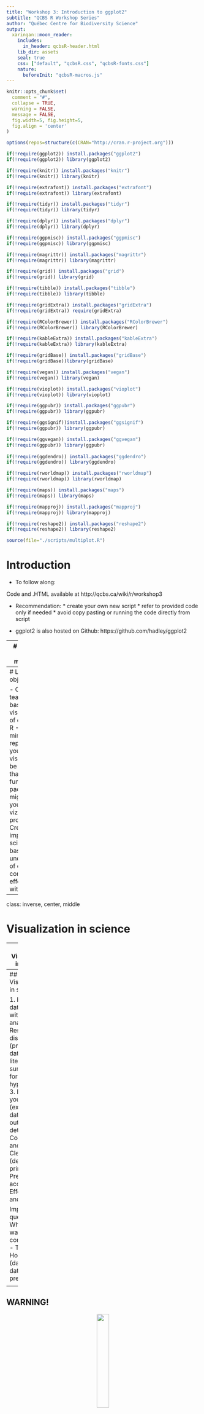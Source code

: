 ```yaml
---
title: "Workshop 3: Introduction to ggplot2"
subtitle: "QCBS R Workshop Series"
author: "Québec Centre for Biodiversity Science"
output:
  xaringan::moon_reader:
    includes:
      in_header: qcbsR-header.html
    lib_dir: assets
    seal: true
    css: ["default", "qcbsR.css", "qcbsR-fonts.css"]
    nature:
      beforeInit: "qcbsR-macros.js"
---
```


```r
knitr::opts_chunk$set(
  comment = "#",
  collapse = TRUE,
  warning = FALSE,
  message = FALSE,
  fig.width=5, fig.height=5,
  fig.align = 'center'
)
```

```r
options(repos=structure(c(CRAN="http://cran.r-project.org")))
```

```r
if(!require(ggplot2)) install.packages("ggplot2")
if(!require(ggplot2)) library(ggplot2)

if(!require(knitr)) install.packages("knitr")
if(!require(knitr)) library(knitr)

if(!require(extrafont)) install.packages("extrafont")
if(!require(extrafont)) library(extrafont)

if(!require(tidyr)) install.packages("tidyr")
if(!require(tidyr)) library(tidyr)

if(!require(dplyr)) install.packages("dplyr")
if(!require(dplyr)) library(dplyr)

if(!require(ggpmisc)) install.packages("ggpmisc")
if(!require(ggpmisc)) library(ggpmisc)

if(!require(magrittr)) install.packages("magrittr")
if(!require(magrittr)) library(magrittr)

if(!require(grid)) install.packages("grid")
if(!require(grid)) library(grid)

if(!require(tibble)) install.packages("tibble")
if(!require(tibble)) library(tibble)

if(!require(gridExtra)) install.packages("gridExtra")
if(!require(gridExtra)) require(gridExtra)

if(!require(RColorBrewer)) install.packages("RColorBrewer")
if(!require(RColorBrewer)) library(RColorBrewer)

if(!require(kableExtra)) install.packages("kableExtra")
if(!require(kableExtra)) library(kableExtra)

if(!require(gridBase)) install.packages("gridBase")
if(!require(gridBase))library(gridBase)

if(!require(vegan)) install.packages("vegan")
if(!require(vegan)) library(vegan)

if(!require(vioplot)) install.packages("vioplot")
if(!require(vioplot)) library(vioplot)

if(!require(ggpubr)) install.packages("ggpubr")
if(!require(ggpubr)) library(ggpubr)

if(!require(ggsignif))install.packages("ggsignif")
if(!require(ggpubr)) library(ggpubr)

if(!require(ggvegan)) install.packages("ggvegan")
if(!require(ggpubr)) library(ggpubr)
                              
if(!require(ggdendro)) install.packages("ggdendro")
if(!require(ggdendro)) library(ggdendro)

if(!require(rworldmap)) install.packages("rworldmap")
if(!require(rworldmap)) library(rworldmap)

if(!require(maps)) install.packages("maps")
if(!require(maps)) library(maps)

if(!require(mapproj)) install.packages("mapproj")
if(!require(mapproj)) library(mapproj)

if(!require(reshape2)) install.packages("reshape2")
if(!require(reshape2)) library(reshape2)

source(file="./scripts/multiplot.R")
```

# Introduction

- To follow along:

Code and .HTML available at http://qcbs.ca/wiki/r/workshop3

- Recommendation:
      * create your own new script
      * refer to provided code only if needed
      * avoid copy pasting or running the code directly from script

- ggplot2 is also hosted on Github: https://github.com/hadley/ggplot2

---
# Outline
1. ggplot mechanics
<div style="text-align:center">
<img src="images/Layers_ggplot.png" height=40% width=40%>
</div>

2. Advanced visualization 
  * point, line, Histogram, box plot
  * Error bar, sgnificant value & linear regression

3. Fine-tuning
<div style="text-align:center">
<img src="images/ggplot functions geoms (cheatsheet) scale.png" height=10% width=10%>
</div>

4. Saving plots

5. Conclusion

---
# Learning objectives

- Our aim is to teach the basics of visualization of data using R 
- Keep in mind that representing your science visually might be unique and that no single function or package might solve your data vizualisation problems
- Creativity is important for scientists! 
- A basic understanding of design to communicate effectively with graphs 

---
class: inverse, center, middle

# Visualization in science

---
## Visualization in science

Why are we using data visualization? 

What makes an effective visualization? 

```r
source(file="./scripts/uglyy.ggplot.graph.R")
```


---
## Visualization in science

1. Represent data analyses with statistical analysis 
2. Research and discuss (preliminary data from the literature, summaries, formulate hypotheses)
3. Explore your own data (exploratory data analysis, outlier detection)
4. Communicate and report 
  - Clearly (design principles)
  - Precisely and accurately 
  - Effectively and efficiently 

Important questions: 
- What do you want to communicate? 
- To who? 
- How to do it? (data type, data preparation)

<div style="text-align:center">
A rule of thumb: think simple — use less ink! 
</div>


---
## WARNING! 
<div style="text-align:center">
<img src="images/warning sign.png" height=25% width=25%>
</div>

R is not made for drawings. Other drawing softwares are probably more interesting options such as GIMP or Inkscape. It is important to get the right tool for the right task! 

<div style="text-align:center">
<img src="images/inkscape_owler.png" height=35% width=35%>
<img src="images/The_GIMP.png" height=25% width=25%>
</div>

---
## Why use R for plotting?
<div style="text-align:center">
<img src="images/Divided_reproducible workflow.png" height=85% width=85%>
</div>

---
## Why use R for plotting? Reproducibility
<div style="text-align:center">
<img src="images/Divided_reproducible workflow2.png" height=85% width=85%>
</div>

Be careful: reproducible science comes with effort: 
- comment the script 
- add relevnt information in the figures (titles, lables, captions)

---
## Why R for graphs? Beautiful and flexible

Multiple packages and functions that help achieve great visualization ("base R", lattice, plotly, rgl, plot3d, maps, etc.). We focus only on `ggplot2`. Here is an example: 

<div style="text-align:center">
<img src="images/graph.png" height=65% width=65%>
</div>

```r
source(file="./scripts/multiExamplePlot.R")
```



---
## ggplot2 is versatile

The `ggplot2` package lets you make beautiful and customizable plots of your data. It implements the grammar of graphics, an easy to use system for building plots. But it is usually slower to graph and has a different way of writing the functions: the grammar of graphics. 

<div style="text-align:center">
<img src="images/ggplot2_logo.png" height=40% width=40%>
</div>

---
class: inverse, center, middle

# ggplot mechanics: the basics

---

## Grammar of Graphics (GG) basics

Required packages
```r
install.packages("ggplot2")
library(ggplot2)
```

A graphic is made of different layers:

<div style="text-align:center">
<img src="images/Layers_ggplot.png" height=90% width=90%>
</div>

We will learn how to build graphs iteratively to make it look like we want. 

---
## Grammar of Graphics (GG) basics
These layers have specific names that you will see throughout the presentation: 

Element | Description
:-------------:|:-------------:
aesthetics (`aes`) | what you want to "see", or the data mapped to aesthetics
geometries (`geoms`) | how you want to "see" it
coordinate system | the axis (cartesian, log, flipped)
stats | transform the raw data (~similar to geoms)
scales | fine-tune how "aes" is represented
labels, legends, themes, zoom, and facets (panels) | Other modifications

<div style="text-align:center">
<img src="images/ggplot functions geoms (cheatsheet).png" height=80% width=80%>
</div>

---
## Grammar of Graphics (GG) basics
But here are the basic requirements to draw the simplest ggplot: 

<div style="text-align:center">
<img src="images/ggplot basics.png" height=80% width=80%>
</div>

---
## Grammar of Graphics (GG)
A graphic is made of elements (layers)

- Data
- Aesthetics (aes), to make data visible
    * *x,y*: position along the x and y axis
    * *colour*: the colour of the point
    * *group*: what group a point belongs to
    * *shape*: the figure used to plot a point
    * *linetype*: the type of line used (solid, dashed, etc)
    * *size*: the size of the point or line
    * *alpha*: the transparency of the point

---
## Grammar of Graphics (GG)
A graphic is made of elements (layers)

- Data
- Aesthetics (aes)
- Geometric objects (geoms)
    * `geom_point()`: scatterplot
    * `geom_line()`: lines connecting points by increasing value of x
    * `geom_path()`: lines connecting points in sequence of appearance
    * `geom_boxplot()`: box and whiskers plot for categorical variables
    * `geom_bar()`: bar charts for categorical x axis
    * `geom_histogram()`: histogram for continuous x axis

---
## How layer in ggplot works

1. Create a simple plot object:
  * `plot.object <- ggplot()`

2. Add graphical layers:
  * `plot.object <- plot.object + layer()`

3. Repeat step 2 until statisfied, then print:
  * `plot.object` or `print(plot.object)`  

---
## Prepare data for ggplot

The package `ggplot2` requires you to prepare the data in the class `data.frame` or a format common in the `tidyverse` like a class `tibble`.

```r
class(iris) # all set! 

ir = as.tibble(iris) # acceptable
class(ir)
```

---
## Data structure is important
Here we assume that the databases were all cleaned up and that they are ready to be used for graphing. Our second workshop "Loading and manipulating data" summarise best practices. 

http://qcbs.ca/wiki/r_workshop2

<!-- Explain the databases before the examples  -->
```r
head(iris[,c("Sepal.Length","Sepal.Width","Species")], n = 5)
```
`ggplot(data = iris, aes(`**x = Sepal.Length**`,` **y = Sepal.Width**`, `**col = Species**`))`

```r
ggplot(data = iris,             # Data
       aes(x = Sepal.Length,    # Your X-value
           y = Sepal.Width,     # Your Y-value
           col = Species)) +    # Aesthtics
  geom_point() +                # Geometry
  ggtitle("My fabulous graph")+  # Title
  theme(plot.title=
    element_text(color="black",
                 size=14,
                 face="bold")) # Theme
```

```r
panel.hist <- function(x, ...)
{
  usr <- par("usr"); on.exit(par(usr))
  par(usr = c(usr[1:2], 0, 1.5) )
  h <- hist(x, plot = FALSE)
  breaks <- h$breaks; nB <- length(breaks)
  y <- h$counts; y <- y/max(y)
  rect(breaks[-nB], 0, breaks[-1], y, col="blue4", ...)
}

panel.cor <- function(x, y, digits=2, prefix="", cex.cor)
{
  usr <- par("usr"); on.exit(par(usr))
  par(usr = c(0, 1, 0, 1))
  r <- abs(cor(x, y, method = "pearson")) # can be "spearman"
  txt <- format(c(r, 0.123456789), digits=digits)[1]
  txt <- paste(prefix, txt, sep="")
  if(missing(cex.cor)) cex <- 0.7/strwidth(txt)
  text(0.5, 0.5, txt, cex = cex * r)
}
betterPairs <- function(YourData, col = c("black"))
  {
  return(pairs(YourData, 
               lower.panel=function(...) {
                 par(new=TRUE);
                 panel.smooth(col=col,
                              col.smooth = "gold",...)},
               diag.panel=panel.hist, 
               upper.panel=panel.cor))
}
```

---
## Simple example with Iris database
```r
theme_set(theme_bw())
ggplot(data = iris,             # Data
       aes(x = Sepal.Length,    # Your X-value
           y = Sepal.Width,     # Your Y-value
           col = Species)) +    # Aesthetics
  geom_point() +                # Geometry
  geom_smooth(method = "lm") +  # Linear regression
  ggtitle("My fabulous graph")+ # Title
  theme(plot.title= element_text(color="black", #|
                                 size=14,       #| Theme
                                 face="bold"))  #| 
```
```r
ggplot(data = iris,             # Data
       aes(x = Sepal.Length,    # Your X-value
           y = Sepal.Width,     # Your Y-value
           col = Species)) +    # Aesthtics
  geom_point() +                # Geometry
  geom_smooth(method = "lm") +  # Linear regression
  ggtitle("My fabulous graph")+  # Title
  theme(plot.title=
    element_text(color="black",
                 size=14,
                 face="bold")) # Theme
```


---
## Inheritance: applies to different layer or not

.small[

.pull-left[

**Inheritance from ggplot**
```r
ggplot(data = iris,             # Data
      aes(x = Sepal.Length,    # Your X-value
          y = Sepal.Width)) +  # Your Y-value
 geom_point()                  # Geometry      

```

**Storing ggplot in object**
```r

p <- ggplot(data = iris,
                   aes(x = Sepal.Length,
                       y = Sepal.Width))
q <- p + geom_point()
q   # Print your final plot

```
]

.pull-right[

**No inheritance from ggplot**
```r
ggplot() +
 geom_point(data = iris,
            aes(x = Sepal.Length,
                y = Sepal.Width))
```

**Adding layer from ggplot object**
```r
s <- ggplot()
s <- gplot.obj +
 geom_point(data = iris,
            aes(x = Sepal.Length,
                y = Sepal.Width))
s
```
]

]

---
## GGplot dynamics: base layer
```r
ggplot() + 
scale_x_continuous() +
scale_y_continuous() 
```

---
## GGplot dynamics: data layer

```r
ggplot(data = iris, aes(x = Sepal.Length, y = Sepal.Width)) +
  xlab("x = Sepal Lenght") +
  ylab("y = Sepal Width")
```

---

## GGplot dynamics: geometric Layer
```r
ggplot(data = iris, aes(x = Sepal.Length, y = Sepal.Width)) +
  xlab("x = Sepal Lenght") + ylab("y = Sepal Width") + 
  geom_point()
```

---

## Challenge #1 (5min)


  * Draw your 1rst (gg)plot:


 data | geom | x value | y value
:-------------:|:-------------:|:-------------:|:-------------:
iris|geom_point|Petal length|Petal width

---

## Solution Challenge 1#
```r
ggplot(data = iris, aes(x = Petal.Length, y = Petal.Width)) +
  geom_point()
```




---
class: inverse, center, middle

# Fine-tuning your plots (aes, scales): colour, shape, sizes, etc.

---
## Aesthetic
  * Different aesthetic are available to help you distinguish different class, group & structure within your data:
  
```r
source(file="./scripts/4plot_aesthetic.R")
```

---
## Example of aesthetic: color
.small[
.pull-left[
```r
ggplot(data = iris, aes(x = Sepal.Length, 
                        y = Sepal.Width)) +
  geom_point()
#Without Color
```
```r
ggplot(data = iris, aes(x = Sepal.Length, 
                        y = Sepal.Width)) +
  geom_point() 
```
]
.pull-right[
```r
ggplot(data = iris, aes(x = Sepal.Length, 
                        y = Sepal.Width, 
                        color = Species)) +
  geom_point()
```
```r
ggplot(data = iris, aes(x = Sepal.Length, 
                        y = Sepal.Width, 
                        color = Species)) +
  geom_point() + theme(legend.position = 'bottom')
```
]
]


---
## Fine-tuning: Colour
  * Colour: Manual_colour
.small[
```r
iris.plot <- ggplot(data = iris, aes(x = Sepal.Length, y = Sepal.Width, color = Species)) +
            geom_point()
iris.plot + scale_colour_manual(values = c("setosa" = "red", 
                                           "versicolor" = "darkgreen",
                                           "virginica"="blue"))
```  
]
.pull-left[
**Classic**
```r
iris.plot <- ggplot(data = iris, 
                    aes(x = Sepal.Length, 
                        y = Sepal.Width, 
                        color = Species)) +
            geom_point()
iris.plot
```  
]
.pull-right[
**Manual**
```r
iris.plot +
scale_colour_manual(values = c("setosa" = "red", 
                               "versicolor" = "darkgreen",
                               "virginica"="blue"))
```  
]

---

## Fine-tuning: Gradient colours for quantitative variable
*quantitavie variable: Petal.Length*
```r
iris.plot.petal <- ggplot(data=iris, aes(..., color = Petal.Length))
``` 
.pull-left[
```r
iris.plot.petal <- ggplot(data = iris, 
                    aes(x = Sepal.Length, 
                        y = Sepal.Width, 
                        color = Petal.Length)) +
            geom_point()
iris.plot.petal
```  
]
.pull-right[
```r
iris.plot.petal <- ggplot(data = iris, 
                    aes(x = Sepal.Length, 
                        y = Sepal.Width, 
                        color = Petal.Length)) +
            geom_point()
iris.plot.petal + scale_color_gradient(low="blue", high="red")
```  
]

---

## Fine-tuning: colours
  * Coulours theme
```r
install.packages("RColorBrewer")
require(RColorBrewer)

display.brewer.all()
```

<div style="text-align:center">
<img src="images/Rcolour Brewers palette prez.png" height=100% width=100%>
</div>

---

## Fine-tuning: colours
  * Coulours theme: RColorBrewer
```r
iris.plot + scale_color_brewer(palette = "Dark2")
```
.pull-left[
**Classic**
```r
iris.plot
```  
]
.pull-right[
**Dark2**
```r
iris.plot + scale_color_brewer(palette = "Dark2")
```  
]

---

## Fine-tuning: Colour
* Blind color friendly: presentation purpose
```r
cbbPalette <- c("#000000", "#E69F00", "#56B4E9", "#009E73", 
                "#F0E442", "#0072B2", "#D55E00", "#CC79A7")
```

```r
library(scales)
show_col(cbbPalette)
```

---

## Fine-tuning: Colour
  * Blind color friendly: presentation purpose
```r
cbbPalette <- c("#000000", "#E69F00", "#56B4E9", "#009E73", 
                "#F0E442", "#0072B2", "#D55E00", "#CC79A7")
iris.plot + scale_color_manual(values=cbbPalette)
```

.pull-left[
**Classic**
```r
iris.plot
```  
]
.pull-right[
**Blind color friendly**
```r
cbbPalette <- c("#000000", "#E69F00", "#56B4E9", "#009E73", 
                "#F0E442", "#0072B2", "#D55E00", "#CC79A7")
iris.plot + scale_color_manual(values=cbbPalette)
```  
]

---

## Fine-tuning: Colour
  * black & white: grey scale for publication purpose
```r
iris.plot + scale_color_grey()
```
.pull-left[
**Defaut**
```r
iris.plot
```  
]
.pull-right[
**Grey scale**
```r
iris.plot + scale_color_grey()
```  
]


---
## Challenge #2

Produce a colourful plot from built in data such as the , Iris, CO2 or the msleep dataset

Data|x value|y value| Aesthetic
:-------------:|:-------------:|:-------------:|:-------------:
iris|Petal.Length|Petal.Width|Species
CO2|conc|uptake|Treatment & Type
msleep|log10(bodywt)|awake| vore & conservation

---

## Solution to challenge #2

Example using iris database

```r
data("iris")
iris.plot <- ggplot(data = iris, aes(x = Petal.Length, y = Petal.Width, color = Species)) + geom_point()
iris.plot
```

---
## Solution to challenge #2

Example using CO2 database

```r
data(CO2)
CO2.plot <- ggplot(data = CO2, aes(x = conc, y = uptake, colour = Treatment)) +
    geom_point()
CO2.plot
```

---
## Solution to challenge #2

Example using msleep database

```r
data("msleep")
msleep.plot <- ggplot(data = msleep, aes(x = log10(bodywt), y = awake, colour = vore, shape= conservation)) +
    geom_point()
msleep.plot
```


---
## Changing the coordinate system or axis type

<!-- change this example... -->
```r
d <- subset(diamonds, carat > 0.5)

ggplot(d, aes(carat, price)) +
  geom_point() +
  geom_smooth(method = "lm") +
  scale_x_log10() +
  scale_y_log10()

ggplot(d, aes(carat, price)) +
  geom_point() +
  geom_smooth(method = "lm") +
  coord_trans(x = "log10", y = "log10")

```


---
class: inverse, center, middle

# Fine-tuning your plots (theme): make it look good!

---
## Theme assist: RStudio addin for ggGplot2

![](./images/ggThemeAssist2.gif)

---
class: inverse, center, middle

# Fine-tuning your plots (facets): arrangement of plots

---
## Facet: Iris
```r
ggplot(data = iris, aes(x = Sepal.Length, y = Sepal.Width, 
                        color = Species)) +
  geom_point() + 
  facet_grid(~Species, scales = "free") 
```

---
## Facet: CO2
```r
CO2.plot.nofacet <- ggplot(data = CO2, aes(x = conc, y = uptake, colour = Treatment)) +
    geom_point() +
    xlab("CO2 Concentration (mL/L)") +
    ylab("CO2 Uptake (umol/m^2 sec)") +    
    ggtitle("Without Facet")
CO2.plot.facet <- CO2.plot + facet_grid(~ Type) + ggtitle("Facet")
multiplot(CO2.plot.nofacet, CO2.plot.facet)
```

---
## Fine-tuning: Theme
  * Theme: classic for publication purpose
```r
iris.plot + scale_color_grey() + theme_classic()
```
.pull-left[
**Defaut**
```r
iris.plot+ scale_color_grey()
```  
]
.pull-right[
**Classic**
```r
iris.plot + scale_color_grey() + theme_classic()
```  
]

<!-- relabeling ticks -->
---
## Fine-tuning: Title & Axis size, color, face
<div style="text-align:center">
<img src="images/theme_iris_annotated.png" height=80% width=80%>
</div>

---
## Fine-tuning: Title & Axis size, color, face

.pull-left[
**Default**
```r
iris.plot 
```
]
.pull-right[
**Axis & Title tunning**
```r
iris.plot + 
  ggtitle("Relation between Sepal Lenght & Width") +
  xlab("Sepal length (cm)") + 
  ylab("Sepal Width (cm)") +
  theme(axis.title.x = element_text(size = 16, colour = cbbPalette[6]),
        axis.title.y = element_text(size = 16, colour = cbbPalette[6]),
        axis.text.x = element_text(size = 12),
        axis.text.y = element_text(size = 12),
        plot.title = element_text(size = 16, face="bold"),
        legend.title = element_text(size=14, face="bold"),
        legend.text = element_text(size=12))
```

]

---

# Challenge #3
* Voici un graphique issu du set de données « tips » inclu avec la librarie "reshape2"
```r
library(reshape2)
tips.gg <- ggplot(tips, aes(x = total_bill,
                            y = tip/total_bill,
                            shape = smoker, 
                            color = sex, 
                            size = size))
tips.gg <- tips.gg + geom_point()
tips.gg <- tips.gg + facet_grid( ~ time)
tips.gg <- tips.gg + scale_color_manual(values=cbbPalette)
tips.gg <- tips.gg + ggtitle("Tips per total bill at Lunch and Dinner")
tips.gg <- tips.gg + theme(axis.title.x = element_text(size = 16, colour = cbbPalette[6]),
                           axis.title.y = element_text(size = 16, colour = cbbPalette[6]),
                           axis.text.x = element_text(size = 12),
                           axis.text.y = element_text(size = 12),
                           plot.title = element_text(size = 16, colour = cbbPalette[7], face="bold"),
                           strip.text.x = element_text(size = 14, face="bold"))
tips.gg
```

---

## Result Challenge #3
```r
tips.gg <- ggplot(tips, aes(x = total_bill,
                            y = tip/total_bill,
                            shape = smoker, 
                            color = sex, 
                            size = size))
tips.gg <- tips.gg + geom_point()
tips.gg <- tips.gg + facet_grid( ~ time)
tips.gg <- tips.gg + scale_color_manual(values=cbbPalette)
tips.gg <- tips.gg + ggtitle("Tips per total bill at Lunch and Dinner")
tips.gg <- tips.gg + theme(axis.title.x = element_text(size = 16, colour = cbbPalette[6]),
                           axis.title.y = element_text(size = 16, colour = cbbPalette[6]),
                           axis.text.x = element_text(size = 12),
                           axis.text.y = element_text(size = 12),
                           plot.title = element_text(size = 16, colour = cbbPalette[7], face="bold"),
                           strip.text.x = element_text(size = 14, face="bold"))
tips.gg

```

---

## Result Challenge #3: step by step
*Aesthetic*
```r
tips.gg <- ggplot(tips, aes(x = total_bill,
                            y = tip/total_bill,
                            shape = smoker, 
                            color = sex, 
                            size = size))
tips.gg + geom_point()
```

```r
tips.gg <- tips.gg + geom_point()
```

---

## Result Challenge #3: step by step
*Facet*
```r
tips.gg + facet_grid( ~ time)
```

```r
tips.gg <- tips.gg + facet_grid( ~ time)
```

---

## Result Challenge #3: step by step
*Blind color palette*
```r
tips.gg + scale_color_manual(values=cbbPalette)
```

```r
tips.gg <- tips.gg + scale_color_manual(values=cbbPalette)
```

---

## Result Challenge #3: step by step
*Plot Title*
```r
tips.gg + ggtitle("Tips per total bill at Lunch and Dinner")
```

```r
tips.gg <- tips.gg + ggtitle("Tips per total bill at Lunch and Dinner")
```

---

## Result Challenge #3: step by step
*Theme tunning: Plot & Axis Title*
.small[
```r
tips.gg + theme(axis.title.x = element_text(size = 16, colour = cbbPalette[6]),
                           axis.title.y = element_text(size = 16, colour = cbbPalette[6]),
                           axis.text.x = element_text(size = 12),
                           axis.text.y = element_text(size = 12),
                           plot.title = element_text(size = 16, colour = cbbPalette[7], face="bold"),
                           strip.text.x = element_text(size = 14, face="bold"))
```
]

---

#Geom: GGplot
<div style="text-align:center">
<img src="images/plots_in_various_contexts.png" height=85% width=85%>
</div>

---

#Base plot
<div style="text-align:center">
<img src="images/plots_in_various_contexts_baseplot.png" height=85% width=85%>
</div>

---

##Blank plot
.pull-left[
*GGplot2*
```r
gblank <- ggplot(mtcars, aes(wt, mpg))
```

```r
gblank <- ggplot(mtcars, aes(wt, mpg))
gblank <- gblank + theme(plot.subtitle = element_text(vjust = 1), 
                        plot.caption = element_text(vjust = 1)) +
  labs(title = "Blank plot")
gblank
```
]

.pull-right[
*Base Plot*
```r
plot(mpg~wt, data = mtcars, type = "n")
```
]

---

#Histogram
An histogram is an accurate graphical representation of the distribution of numeric data
.pull-left[
```r
ggplot(iris, aes(Sepal.Length)) +
  geom_histogram() + ggtitle("Histogram of sepal length ") 
```
]
.pull-right[
```r
ggplot(cars, aes(dist)) +
  geom_histogram() + ggtitle("Histogram of car distance taken to stop ") 
```

]
---

#Histogram

.pull-left[
*GGplot2*
```r
ggplot(diamonds, aes(carat)) + geom_histogram()
```
```r
ggplot(diamonds, aes(carat)) + geom_histogram(binwidth = .5) + labs(title = "Histogram")
```
]

.pull-right[
*Base Plot*
```r
hist(diamonds$carat)
```
]

---

#Barplot
.pull-left[
*GGplot2*
```r
ggplot(mpg, aes(class)) + geom_bar()
```
```r
ggplot(mpg, aes(class)) + geom_bar()+ labs(title = "Barplot")
```
]

.pull-right[
*Base Plot*
```r
barplot(table(mpg$class))
```
]

---

# Significant values
.pull-left[
*GGplot2*
```r
ggplot(mpg, aes(class)) + 
  geom_bar() + 
  geom_signif()
```

```r
ir.s=iris %>% 
  group_by(Species) %>% 
  summarise(mean.sp = mean(Sepal.Length))
#iris %>% 
#  group_by(Species) %>% 
#  summarise(pval = t.test(Sepal.Length, 
#                          var.equal = TRUE)$p.value)

dat <- data.frame(Group = c("S1", "S1", "S2", "S2"),
                  Sub   = c("A", "B", "A", "B"),
                  Value = c(3,5,7,8),
                  low = c(2.5,4.5,6,7.5),
                  high = c(3.5,5.5,7,8.5))  

gbar2 = ggplot(data = dat, aes(x = Group, y = Value,fill = Sub)) +
  geom_bar(#aes(fill = Sub), 
    stat="identity", 
    position="dodge", 
    width=.5) +
  geom_errorbar(aes(ymin=low, 
                    ymax=high),
                width = 0.1,
                position =  position_dodge(.5), colour="black") +
  labs(title = "Barplot") +
  scale_fill_manual(values = c("grey80", 
                               "grey20")) + 
  geom_signif(stat="identity",
              data=data.frame(x=c(0.875, 1.875),
                              xend=c(1.125, 2.125),
                              y=c(5.8, 8.8),
                              Sub=c("A","B"),
                              annotation=c("**", "NS")),
              aes(x=x,xend=xend, y=y, yend=y,
                  annotation=annotation)) +
  geom_signif(comparisons=list(c("S1", "S2")),
              annotations="***",
              y_position = 9.3,
              tip_length = 0,
              vjust=0.4)

gbar2
```
]

.pull-right[
*Base Plot*
Manual function
```r
barplot()
sign.bar() 
```

```r
df=data.frame(S1 = c(3,5), S2=c(7,8))
my.bp =barplot(as.matrix(df),
               beside = TRUE,
               xlab = "Group",
               ylab = "Value",
               main = "Barplot",
               ylim = c(0,12),
               legend = rownames(df),
               args.legend = list(x = "topright", 
                                  bty = "n", 
                                  inset=c(-0.07, 0))
               # args.legend=list(
               #   x=ncol(df)+4,
               #   y=min(colSums(df)),
               #   bty = "n"
               # )
)
sign.bar = function(pos,select.pair, y, offset = 0.2, label, mid = FALSE) {
  # create the y coordinate of the line
  y <- y
  # set an offset for tick lengths
  offset <- offset
  # draw first horizontal line
  if (!mid) {
    lines(pos[select.pair],c(y, y))
    # draw ticks
    lines(pos[c(select.pair[1],select.pair[1])],c(y, y-offset))
    lines(pos[c(select.pair[2],select.pair[2])],c(y, y-offset))
  } else {
    lines(x = c(c(pos[select.pair[1]-1]+
                    pos[select.pair[1]])/2,
                c(pos[select.pair[2]]+
                    pos[select.pair[2]+1])/2),
          c(y, y))
    # draw ticks
    lines(c(c(pos[select.pair[1]-1]+
                pos[select.pair[1]])/2,
            c(pos[select.pair[1]-1]+
                pos[select.pair[1]])/2),
          c(y, y-offset))
    lines(c(c(pos[select.pair[2]]+
                pos[select.pair[2]+1])/2,
            c(pos[select.pair[2]]+
                pos[select.pair[2]+1])/2),
          c(y, y-offset))
  }
  # draw asterics
  text(pos[select.pair[1]]+((pos[select.pair[2]]-pos[select.pair[1]])/2),y+offset*2,
       labels = label) 
}
sign.bar(my.bp, select.pair = c(1,2),y =6,label = "**")
sign.bar(my.bp, select.pair = c(3,4),y =8.8,label = "NS")
sign.bar(my.bp, select.pair = c(2,3),y =10,label = "***",mid = TRUE)
```
]

---

#Plot: linear reagression

.pull-left[
*GGplot2*
```r
ggplot(mpg, aes(displ, hwy)) + 
  geom_point() + 
  geom_smooth(method = lm)
```
```r
lm.gg <- ggplot(mpg, aes(displ, hwy)) + geom_point() + geom_smooth(method = lm)+ labs(title = "Linear Regression Plot")
lm.gg
```
]

.pull-right[
*Base Plot*
```r
lm.out  <- lm(hwy~displ, data = mpg)
plot(hwy~displ, data = mpg)
abline(lm.out)

```
```r
lm.out  <- lm(hwy~displ, data = mpg)
newx <- seq(min(mpg$displ), max(mpg$displ), length.out=100)
preds <- predict(lm.out, newdata = data.frame(displ=newx), 
                 interval = 'confidence')
plot(hwy~displ, data = mpg, bg = "black", col = "black", pch =21)
polygon(c(rev(newx), newx), 
        c(rev(preds[ ,3]), preds[ ,2]), 
        col = 'grey80', border = NA)
abline(lm.out)
lines(newx, preds[ ,3], lty = 'dashed', col = 'red')
lines(newx, preds[ ,2], lty = 'dashed', col = 'red')
```
]

---

# Boxplot

<div style="text-align:center">
<img src="images/boxplot_explain.png" height=85% width=85%>
</div>

```r
ggplot(data = iris, aes(Species, Sepal.Length, fill=Species)) + 
  geom_boxplot()+ labs(title = "Boxplot")
```

---

#Boxplot with significant value

.pull-left[
*GGplot2*
```r
ggplot(data = iris, aes(Species, Sepal.Length)) + 
  geom_boxplot()  
```

```r
ggplot(data = iris, aes(Species, Sepal.Length)) + 
  geom_boxplot()+ labs(title = "Boxplot")+  
  geom_signif(comparisons = list(c("versicolor", "virginica")), 
              map_signif_level=TRUE)
```
]

.pull-right[
*Base Plot*
```r
boxplot(iris$Sepal.Length ~ iris$Species)

```

```r
boxplot(iris$Sepal.Length ~ iris$Species) # For analysis of variance 
```
]

---

# Violin plot

Violin plots allow to visualize the distribution of a numeric variable for one or several groups. 

Close from a boxplot, it allows a deeper understanding of the density and are particularly adapted when the amount of data is huge.

.pull-left[
```r
# Data 
names=c(rep("A", 80) , rep("B", 50) , rep("C", 70))
value=c( sample(2:5, 80 , replace=T) , sample(4:10, 50 , replace=T), 
       sample(1:7, 70 , replace=T) )
data=data.frame(names,value)
 
#Graph
qplot( x=names , y=value , data=data , geom=c("boxplot","jitter") , fill=names)
```
]
.pull-right[
```r
ggplot(data = data, aes(names, value, fill=names)) + geom_violin()

```
]

---
# Violin plot

.pull-left[
*GGplot2*
```r
ggplot(data = iris, aes(Species, 
                        Sepal.Length)) + 
  geom_violin()
```
```r
violP.gg <- ggplot(data = iris, aes(Species, Sepal.Length)) + geom_violin()+ labs(title = "Violin plot")
violP.gg
```
]

.pull-right[
*Base Plot*
```r
vioplot(iris$Sepal.Length[iris$Species == "setosa"],
        iris$Sepal.Length[iris$Species == "versicolor"],
        iris$Sepal.Length[iris$Species == "virginica"],
        col = "lightblue")

```
```r
vioplot(iris$Sepal.Length[iris$Species == "setosa"],
        iris$Sepal.Length[iris$Species == "versicolor"],
        iris$Sepal.Length[iris$Species == "virginica"],
        col = "lightblue")
```
]

---

#Plot with errors bars

.pull-left[
*GGplot2*
```r
ggplot(df, aes(trt, resp, colour = group)) +
  geom_pointrange()+
  geom_errorbar() + 
```
```r
df <- data.frame(
  trt = factor(c(1, 1, 2, 2)),
  resp = c(1, 5, 3, 4),
  group = factor(c(1, 2, 1, 2)),
  upper = c(1.1, 5.3, 3.3, 4.2),
  lower = c(0.8, 4.6, 2.4, 3.6)
)

ggplot(df, aes(trt, resp, colour = group)) +
  geom_pointrange(aes(ymin = lower, ymax = upper))+
  geom_errorbar(aes(ymin = lower, ymax = upper), width = 0.2) + 
  labs(title = "Plot with error bars")
```
]

.pull-right[
*Base Plot*
```r
plot(y~x)
error.bar <- function(...)
error.bar(x,y)
```
```r
x = as.numeric(c(1,2))
y = c(2,3)
mean = mean(y)
plot(y~x,
     type = "p",
     pch =21,
     bg = "black",
     col = "black",
     ylim = c(0,4),
     xlim = c(0,3),
     xaxt="n",
     #main = "My graph",
     xlab = "Site Category",
     ylab = "Mean")
axis(side = 1, at = c(1,2), labels = levels(c("yo","man")), cex.lab =1, cex.axis =1)

error.bar <- function(x,
                      y,
                      epsilon = NULL, 
                      se = NULL, 
                      se.mul = 1,
                      col = "black") {
  x = as.numeric(x)
  if(is.null(se)){
    stderr <- function(x) sqrt(var(x,na.rm=TRUE)/length(na.omit(x)))
    se = se.mul*stderr(y)
  } else {se = se.mul*se}
  
  segments(x, y-se,x, y+se,col = col)
  if(is.null(epsilon)){
    epsilon = 0.02} else {epsilon = epsilon}
  segments(x-epsilon,y-se,x+epsilon,y-se,col = col)
  segments(x-epsilon,y+se,x+epsilon,y+se,col = col)
}
error.bar(x,y)
```

]

---

#Map

.pull-left[
*GGplot2*
```r
library(maps)
states_map <- map_data("state")
ggplot(crimes, aes(map_id = state)) +
  geom_map() + coord_map()
```
```r
crimes <- data.frame(state = tolower(rownames(USArrests)), USArrests)
crimesm <- reshape2::melt(crimes, id = 1)
library(maps)
states_map <- map_data("state")
map.gg <- ggplot(crimes, aes(map_id = state)) +
  geom_map(aes(fill = Murder), map = states_map) +
  expand_limits(x = states_map$long, y = states_map$lat) + coord_map()+ labs(title = "Map")
map.gg
```
]

.pull-right[
*Base Plot*
```r
library(rworldmap)
library(mapproj)
newmap <- rworldmap::getMap(resolution = "high")
plot(newmap)
```
```r
library(rworldmap)
newmap <- rworldmap::getMap(resolution = "high")
plot(newmap, xlim = c(-92, -89)
     , ylim = c(-1.5, 0.5)
     , asp = 1
     , main = "Galapagos islands")
```
]

---

#Density Graph

A density plot shows the distribution of a numerical variable and it takes only set of numeric values as input
.pull-left[
```r
ggplot(iris, aes(Sepal.Length)) +
  geom_density() + ggtitle("Distribution of sepal length ") 
```
]

.pull-right[
```r
ggplot(cars, aes(dist)) +
  geom_density() + ggtitle("Distribution of car distance taken to stop ")
```
]
---
#Density Graph

.pull-left[
*GGplot2*
```r
ggplot(diamonds, aes(carat)) +
  geom_density() 
```
```r
density.gg <- ggplot(diamonds, aes(carat)) +geom_density()+ labs(title = "Density graph")
density.gg
```
]

.pull-right[
*Base Plot*
```r
plot(density(c(-20, rep(0,98), 20)), 
     xlim = c(-4, 4))
```
```r
plot(density(c(-20, rep(0,98), 20)), xlim = c(-4, 4),
     main = "Density graph")
```
]

---

#Dendogram

.pull-left[
*GGplot2*
```r
ggdendrogram(hc)
```
```r
USArrests.short = USArrests[1:10,]
hc <- hclust(dist(USArrests.short), "ave")
ggdendrogram(hc, rotate = TRUE, theme_dendro = FALSE) + 
  labs(title = "Dendrogram")
```
]

.pull-right[
*Base Plot*
```r
plot(hc, hang = -1, main = "Dendrogram")
```
```r
plot(hc, hang = -1, main = "Dendrogram")
```

]

---

# Multiplot
**A function to add multiple graph on the same plot**
```r
multiplot(density.gg, map.gg, violP.gg, lm.gg, cols = 2)
```

---

# Final Challenge
  * Dataset: any (recommanded: use your dataset)
```r
data(msleep) ; data(mtcars) ; data(OrchardSprays)
```
```r
msleep.challenge4 <- ggplot(msleep, aes(vore, log10(brainwt), fill=vore))  
msleep.challenge4 <- msleep.challenge4 + geom_violin()
msleep.challenge4 <- msleep.challenge4 + geom_signif(comparisons = list(c("herbi", "insecti")))
msleep.challenge4 <- msleep.challenge4 + ggtitle("Brain weight among different vore")
msleep.challenge4 <- msleep.challenge4 + ylab("Brain weight (log10(Kg))")
msleep.challenge4 <- msleep.challenge4 + scale_fill_grey() 
msleep.challenge4 <- msleep.challenge4 + theme_classic()
msleep.challenge4 <- msleep.challenge4 + theme(axis.title.x = element_text(size = 16),
                                               axis.title.y = element_text(size = 16),
                                               axis.text.x = element_text(size = 12),
                                               axis.text.y = element_text(size = 12),
                                               plot.title = element_text(size = 16, face="bold"),
                                               legend.title = element_text(size=14, face="bold"),
                                               legend.text = element_text(size=12))
#msleep.challenge4         

brain_body.challenge4 <- ggplot(msleep, aes(log10(bodywt), log10(brainwt))) 
brain_body.challenge4 <- brain_body.challenge4 + geom_point()
brain_body.challenge4 <- brain_body.challenge4 + geom_smooth(method = lm)
brain_body.challenge4 <- brain_body.challenge4 + ggtitle("Linear regression on bodywt ~ brainwt")
brain_body.challenge4 <- brain_body.challenge4 + ylab("Brain weight log10(Kg)") + xlab("Body weight log10(Kg)")
brain_body.challenge4 <- brain_body.challenge4 + theme(axis.title.x = element_text(size = 16),
                                                       axis.title.y = element_text(size = 16),
                                                       axis.text.x = element_text(size = 12),
                                                       axis.text.y = element_text(size = 12),
                                                       plot.title = element_text(size = 14, face="bold"),
                                                       legend.title = element_text(size=14, face="bold"),
                                                       legend.text = element_text(size=12))
#brain_body.challenge4 


mtcars.short <- mtcars[1:20,]
mtcars.short.hc <- hclust(dist(mtcars.short), "complete")
dendro.challenge4 <- ggdendrogram(mtcars.short.hc, rotate = TRUE, theme_dendro = FALSE)
dendro.challenge4 <- dendro.challenge4 + ggtitle("Car dendro from motor spec")
dendro.challenge4 <- dendro.challenge4 + xlab("Cars")
dendro.challenge4 <- dendro.challenge4 + theme(axis.title.y = element_text(size = 16),
                                               axis.title.x = element_blank(),
                                               axis.text.x = element_blank(),
                                               axis.text.y = element_text(size = 12),
                                               plot.title = element_text(size = 14, face="bold"))
#dendro.challenge4 

data(OrchardSprays)
Orchard.challenge4 <- ggplot(data = OrchardSprays, aes(x=treatment, y=decrease)) + geom_boxplot()
Orchard.challenge4 <- Orchard.challenge4 + ggtitle("Decrease of Orchad bees with different treatments")
Orchard.challenge4 <- Orchard.challenge4 + ylab("Orchad bees decrese")
Orchard.challenge4 <- Orchard.challenge4 + theme(axis.title.y = element_text(size = 14),
                                                 axis.title.x = element_text(size = 14),
                                                 axis.text.x = element_text(size = 12),
                                                 axis.text.y = element_text(size = 12),
                                                 plot.title = element_text(size = 14, face="bold"))
#Orchard.challenge4


multiplot(msleep.challenge4,dendro.challenge4, brain_body.challenge4, Orchard.challenge4, cols = 2)


```


---

.small[
```r
msleep.challenge4 <- ggplot(msleep, aes(vore, log10(brainwt), fill=vore))  
msleep.challenge4 <- msleep.challenge4 + geom_violin()
msleep.challenge4 <- msleep.challenge4 + geom_signif(comparisons = list(c("herbi", "insecti")))
msleep.challenge4 <- msleep.challenge4 + ggtitle("Brain weight among different vore")
msleep.challenge4 <- msleep.challenge4 + ylab("Brain weight (log10(Kg))")
msleep.challenge4 <- msleep.challenge4 + scale_fill_grey() 
msleep.challenge4 <- msleep.challenge4 + theme_classic()
msleep.challenge4 <- msleep.challenge4 + theme(axis.title.x = element_text(size = 16),
                                               axis.title.y = element_text(size = 16),
                                               axis.text.x = element_text(size = 12),
                                               axis.text.y = element_text(size = 12),
                                               plot.title = element_text(size = 16, face="bold"),
                                               legend.title = element_text(size=14, face="bold"),
                                               legend.text = element_text(size=12))

```
```r
msleep.challenge4 
```
]

---

.small[
```r
brain_body.challenge4 <- ggplot(msleep, aes(log10(bodywt), log10(brainwt))) 
brain_body.challenge4 <- brain_body.challenge4 + geom_point()
brain_body.challenge4 <- brain_body.challenge4 + geom_smooth(method = lm)
brain_body.challenge4 <- brain_body.challenge4 + ggtitle("Linear regression on bodywt ~ brainwt")
brain_body.challenge4 <- brain_body.challenge4 + ylab("Brain weight log10(Kg)") + xlab("Body weight log10(Kg)")
brain_body.challenge4 <- brain_body.challenge4 + theme(axis.title.x = element_text(size = 16),
                                                       axis.title.y = element_text(size = 16),
                                                       axis.text.x = element_text(size = 12),
                                                       axis.text.y = element_text(size = 12),
                                                       plot.title = element_text(size = 14, face="bold"),
                                                       legend.title = element_text(size=14, face="bold"),
                                                       legend.text = element_text(size=12))

```
```r
brain_body.challenge4
```

]

---

.small[
```r
mtcars.short <- mtcars[1:20,]
mtcars.short.hc <- hclust(dist(mtcars.short), "complete")
dendro.challenge4 <- ggdendrogram(mtcars.short.hc, rotate = TRUE, theme_dendro = FALSE)
dendro.challenge4 <- dendro.challenge4 + ggtitle("Car dendro from motor spec")
dendro.challenge4 <- dendro.challenge4 + xlab("Cars")
dendro.challenge4 <- dendro.challenge4 + theme(axis.title.y = element_text(size = 16),
                                               axis.title.x = element_blank(),
                                               axis.text.x = element_blank(),
                                               axis.text.y = element_text(size = 12),
                                               plot.title = element_text(size = 14, face="bold"))
dendro.challenge4 
```
]

---

.small[
```r
Orchard.challenge4 <- ggplot(data = OrchardSprays, aes(x=treatment, y=decrease)) + geom_boxplot()
Orchard.challenge4 <- Orchard.challenge4 + ggtitle("Decrease of Orchad bees with different treatments")
Orchard.challenge4 <- Orchard.challenge4 + ylab("Orchad bees decrese")
Orchard.challenge4 <- Orchard.challenge4 + theme(axis.title.y = element_text(size = 14),
                                                 axis.title.x = element_text(size = 14),
                                                 axis.text.x = element_text(size = 12),
                                                 axis.text.y = element_text(size = 12),
                                                 plot.title = element_text(size = 14, face="bold"))
Orchard.challenge4
```
]

---

# Solution to final challenge

```r
multiplot(msleep.challenge4,dendro.challenge4, brain_body.challenge4, Orchard.challenge4, cols = 2)
```

---
# Miscellaneous: Dynamics plots
.alert[**Select the Species data to display directly From the legend**]
```r
# Libraries
if (!require(tidyverse)) install.packages("tidyverse")
library(tidyverse)
if (!require(plotly)) install.packages("plotly")
library(plotly)

# Scatterplot
p=ggplot(iris, aes(x=Sepal.Length, y=Sepal.Width, color=Species, shape=Species)) + 
    geom_point(size=6, alpha=0.6) 

ggplotly(p)
```


---
class: inverse, center, middle

# Saving your plots with ggplot2

---

## Saving plots in RStudio

<div style="text-align:center">
<img src="images/save_image.png" height=70% width=70%>
</div>

Think about the margin of the document you are using. If you resize the image after saving it, the labels and text will change size as well which could be hard to read. 

---
## Saving plots in code

ggsave() will write directly to your working directory all in one line of code and you can specify the name of the file and the dimensions of the plot:

```r
my1rstPlot <- ggplot(data = iris, 
                     aes(x = Petal.Length, 
                         y = Petal.Width)) + 
  geom_point()
ggsave("my1rstPlot.pdf", 
       my1rstPlot, 
       height = 8.5, 
       width = 11, 
       units = "in")
```
Note that vector format (e.g., pdf, svg) are often preferable choice compared to raster format (jpeg, png, ...). Vectors format will be more flexible if the image needs modification after saving it. 

Other methods to save image
`?pdf`
`?jpeg`
```r
pdf("./graph_du_jour.pdf")
  print(my1rstPlot) # print function is necessary
graphics.off()
```



---
class: inverse, center, middle

# Going further


---
## Available elements

[Data Visualization with ggplot2 Cheat Sheet](https://www.rstudio.com/wp-content/uploads/2015/03/ggplot2-cheatsheet.pdf)

<div style="text-align:center">
<img src="images/available_geom.png" height=55% width=55%>
</div>

https://www.rstudio.com/resources/cheatsheets

---
## Additional resources

`help(package = ggplot)`

http://ggplot2.tidyverse.org/reference/

<div>
  <img src="images/ggplot_book.jpg"/>
  <img src="images/grammar_of_graphics.jpg"/>
</div>

---
# Conclusion

Now that you understand the ggplot basics, you can learn more about about design and image manipulation with the "Introduction to graphic design and image manipulation with open source tools": https://qcbs.ca/wiki/graphics \s\s


There might be other useful packages that can be used in conjunction with `ggplot2` that we haven't covered (e.g. ggbio, ggpmisc, geomnet, gganimate, ggnetwork, ggtree, and more!).
https://www.ggplot2-exts.org/ggrepel.html 

---
class: inverse, center, bottom

# Thank you for attending!

![:scale 50%](images/qcbs_logo.png)
